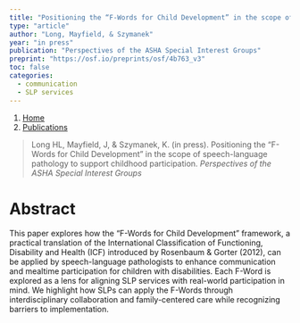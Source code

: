 ```yaml
---
title: "Positioning the “F-Words for Child Development” in the scope of speech-language pathology to support childhood participation"
type: "article"
author: "Long, Mayfield, & Szymanek"
year: "in press"
publication: "Perspectives of the ASHA Special Interest Groups"
preprint: "https://osf.io/preprints/osf/4b763_v3"
toc: false
categories:
  - communication
  - SLP services
---
```


```{=html}
<nav aria-label="breadcrumb">
  <ol class="breadcrumb">
    <li class="breadcrumb-item"><a href="../../index.html">Home</a></li>
    <li class="breadcrumb-item"><a href="../../publications.html">Publications</a></li>
  </ol>
</nav>
```


> Long HL, Mayfield, J, & Szymanek, K. (in press). Positioning the “F-Words for Child Development” in the scope of speech-language pathology to support childhood participation. *Perspectives of the ASHA Special Interest Groups* 

# Abstract

This paper explores how the “F-Words for Child Development” framework, a practical translation of the International Classification of Functioning, Disability and Health (ICF) introduced by Rosenbaum &amp; Gorter (2012), can be applied by speech-language pathologists to enhance communication and mealtime participation for children with disabilities. Each F-Word is explored as a lens for aligning SLP services with real-world participation in mind. We highlight how SLPs can apply the F-Words through interdisciplinary collaboration and family-centered care while recognizing barriers to implementation.
